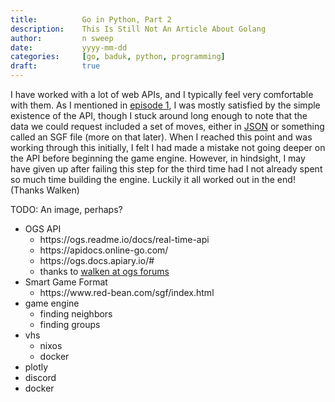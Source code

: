```yaml
---
title:          Go in Python, Part 2
description:    This Is Still Not An Article About Golang
author:         n sweep
date:           yyyy-mm-dd
categories:     [go, baduk, python, programming]
draft:          true
---
```


I have worked with a lot of web APIs, and I typically feel very comfortable with them. As I mentioned in [episode 1](https://sweep.sh/posts/2024-10-24-go-in-python-1/), I was mostly satisfied by the simple existence of the API, though I stuck around long enough to note that the data we could request included a set of moves, either in [JSON](https://en.wikipedia.org/wiki/JSON) or something called an SGF file (more on that later). When I reached this point and was working through this initially, I felt I had made a mistake not going deeper on the API before beginning the game engine. However, in hindsight, I may have given up after failing this step for the third time had I not already spent so much time building the engine. Luckily it all worked out in the end! (Thanks Walken)

TODO: An image, perhaps?

- OGS API
    - https://ogs.readme.io/docs/real-time-api
    - https://apidocs.online-go.com/
    - https://ogs.docs.apiary.io/#
    - thanks to [walken at ogs forums](https://forums.online-go.com/t/ogs-api-notes/17136)
- Smart Game Format
    - https://www.red-bean.com/sgf/index.html
- game engine
    - finding neighbors
    - finding groups
- vhs
    - nixos
    - docker
- plotly
- discord
- docker
